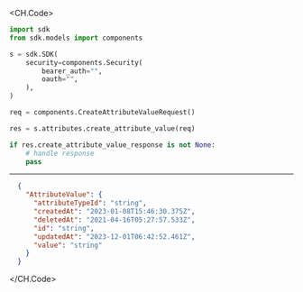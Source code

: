 
<CH.Code>
```python CreateAttributeValue.py
import sdk
from sdk.models import components

s = sdk.SDK(
    security=components.Security(
        bearer_auth="",
        oauth="",
    ),
)

req = components.CreateAttributeValueRequest()

res = s.attributes.create_attribute_value(req)

if res.create_attribute_value_response is not None:
    # handle response
    pass
```
---

```json Example Response
  {
    "AttributeValue": {
      "attributeTypeId": "string",
      "createdAt": "2023-01-08T15:46:30.375Z",
      "deletedAt": "2021-04-16T05:27:57.533Z",
      "id": "string",
      "updatedAt": "2023-12-01T06:42:52.461Z",
      "value": "string"
    }
  }
```
</CH.Code>
